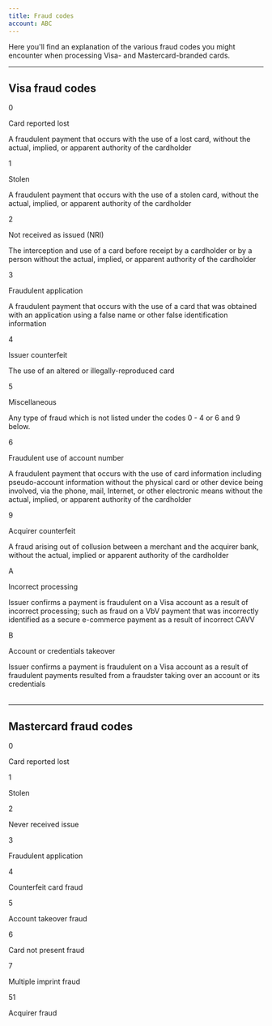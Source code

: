 ```yaml
---
title: Fraud codes
account: ABC
---
```


Here you'll find an explanation of the various fraud codes you might encounter when processing Visa- and Mastercard-branded cards.

---

## Visa fraud codes

<Table>
<TableHead headers={['Code', 'Reason', 'Description']} />
<TableBody>
<TableRow>
<TableCell>

0

</TableCell>
<TableCell>

Card reported lost

</TableCell>
<TableCell>

A fraudulent payment that occurs with the use of a lost card, without
the actual, implied, or apparent authority of the cardholder

</TableCell>
</TableRow>
<TableRow>
<TableCell>

1

</TableCell>
<TableCell>

Stolen

</TableCell>
<TableCell>

A fraudulent payment that occurs with the use of a stolen card, without
the actual, implied, or apparent authority of the cardholder

</TableCell>
</TableRow>
<TableRow>
<TableCell>

2

</TableCell>
<TableCell>

Not received as issued (NRI)

</TableCell>
<TableCell>

The interception and use of a card before receipt by a cardholder or by
a person without the actual, implied, or apparent authority of the
cardholder

</TableCell>
</TableRow>
<TableRow>
<TableCell>

3

</TableCell>
<TableCell>

Fraudulent application

</TableCell>
<TableCell>

A fraudulent payment that occurs with the use of a card that was
obtained with an application using a false name or other false
identification information

</TableCell>
</TableRow>
<TableRow>
<TableCell>

4

</TableCell>
<TableCell>

Issuer counterfeit

</TableCell>
<TableCell>

The use of an altered or illegally-reproduced card

</TableCell>
</TableRow>
<TableRow>
<TableCell>

5

</TableCell>
<TableCell>

Miscellaneous

</TableCell>
<TableCell>

Any type of fraud which is not listed under the codes 0 - 4 or 6 and 9
below.

</TableCell>
</TableRow>
<TableRow>
<TableCell>

6

</TableCell>
<TableCell>

Fraudulent use of account number

</TableCell>
<TableCell>

A fraudulent payment that occurs with the use of card information
including pseudo-account information without the physical card or other
device being involved, via the phone, mail, Internet, or other
electronic means without the actual, implied, or apparent authority of
the cardholder

</TableCell>
</TableRow>
<TableRow>
<TableCell>

9

</TableCell>
<TableCell>

Acquirer counterfeit

</TableCell>
<TableCell>

A fraud arising out of collusion between a merchant and the acquirer
bank, without the actual, implied or apparent authority of the
cardholder

</TableCell>
</TableRow>
<TableRow>
<TableCell>

A

</TableCell>
<TableCell>

Incorrect processing

</TableCell>
<TableCell>

Issuer confirms a payment is fraudulent on a Visa account as a result of
incorrect processing; such as fraud on a VbV payment that was
incorrectly identified as a secure e-commerce payment as a result of
incorrect CAVV

</TableCell>
</TableRow>
<TableRow>
<TableCell>

B

</TableCell>
<TableCell>

Account or credentials takeover

</TableCell>
<TableCell>

Issuer confirms a payment is fraudulent on a Visa account as a result of
fraudulent payments resulted from a fraudster taking over an account or its credentials

</TableCell>
</TableRow>
</TableBody>
</Table>

---

## Mastercard fraud codes

<Table>
<TableHead headers={['Code', 'Reason']} />
<TableBody>
<TableRow>
<TableCell>

0

</TableCell>
<TableCell>

Card reported lost

</TableCell>
</TableRow>
<TableRow>
<TableCell>

1

</TableCell>
<TableCell>

Stolen

</TableCell>
</TableRow>
<TableRow>
<TableCell>

2

</TableCell>
<TableCell>

Never received issue

</TableCell>
</TableRow>
<TableRow>
<TableCell>

3

</TableCell>
<TableCell>

Fraudulent application

</TableCell>
</TableRow>
<TableRow>
<TableCell>

4

</TableCell>
<TableCell>

Counterfeit card fraud

</TableCell>
</TableRow>
<TableRow>
<TableCell>

5

</TableCell>
<TableCell>

Account takeover fraud

</TableCell>
</TableRow>
<TableRow>
<TableCell>

6

</TableCell>
<TableCell>

Card not present fraud

</TableCell>
</TableRow>
<TableRow>
<TableCell>

7

</TableCell>
<TableCell>

Multiple imprint fraud

</TableCell>
</TableRow>
<TableRow>
<TableCell>

51

</TableCell>
<TableCell>

Acquirer fraud

</TableCell>
</TableRow>
</TableBody>
</Table>
